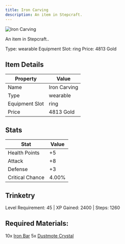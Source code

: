 ```yaml
---
title: Iron Carving
description: An item in Stepcraft.
---
```


<div className="flex items-start gap-6 mb-8">
  <div className="flex-shrink-0">
    <img src="/assets/resources/trinketry/rings/gold_band.png" alt="Iron Carving" className="w-24 h-24 border rounded-lg" />
  </div>
  <div className="flex-1">
    <div className="space-y-2">
      <p className="text-lg text-muted-foreground">An item in Stepcraft..</p>
      <div className="flex flex-wrap gap-4 text-sm">
        <span className="px-2 py-1 bg-green-100 dark:bg-green-900 rounded-md">
          Type: wearable
        </span>
        <span className="px-2 py-1 bg-purple-100 dark:bg-purple-900 rounded-md">
          Equipment Slot: ring
        </span>
        <span className="px-2 py-1 bg-yellow-100 dark:bg-yellow-900 rounded-md">
          Price: 4813 Gold
        </span>
      </div>
    </div>
  </div>
</div>

## Item Details
| Property | Value |
|----------|-------|
| Name | Iron Carving |
| Type | wearable |
| Equipment Slot | ring |
| Price | 4813 Gold |

## Stats
| Stat | Value |
|------|-------|
| Health Points | +5 |
| Attack | +8 |
| Defense | +3 |
| Critical Chance | 4.00% |

## Trinketry
Level Requirement: 45 | XP Gained: 2400 | Steps: 1260

## Required Materials:
10x [Iron Bar](/docs/resources/individual/iron_bar)
5x [Dustmote Crystal](/docs/resources/individual/dustmote_crystal)

